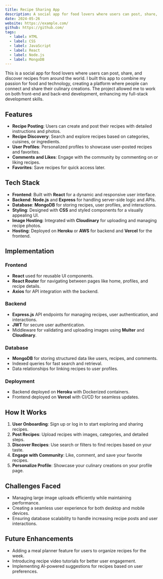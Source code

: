 ```yaml
---
title: Recipe Sharing App
description: A social app for food lovers where users can post, share, and discover recipes from around the world.
date: 2024-05-26
website: https://example.com/
github: https://github.com/
tags:
  - label: HTML
  - label: CSS
  - label: JavaScript
  - label: React
  - label: Node.js
  - label: MongoDB
---
```


This is a social app for food lovers where users can post, share, and discover recipes from around the world. I built this app to combine my passion for food and technology, creating a platform where people can connect and share their culinary creations. The project allowed me to work on both front-end and back-end development, enhancing my full-stack development skills.

## Features

- **Recipe Posting**: Users can create and post their recipes with detailed instructions and photos.
- **Recipe Discovery**: Search and explore recipes based on categories, cuisines, or ingredients.
- **User Profiles**: Personalized profiles to showcase user-posted recipes and favorites.
- **Comments and Likes**: Engage with the community by commenting on or liking recipes.
- **Favorites**: Save recipes for quick access later.

## Tech Stack

- **Frontend**: Built with **React** for a dynamic and responsive user interface.
- **Backend**: **Node.js** and **Express** for handling server-side logic and APIs.
- **Database**: **MongoDB** for storing recipes, user profiles, and interactions.
- **Styling**: Designed with **CSS** and styled components for a visually appealing UI.
- **Image Hosting**: Integrated with **Cloudinary** for uploading and managing recipe photos.
- **Hosting**: Deployed on **Heroku** or **AWS** for backend and **Vercel** for the frontend.

## Implementation

### Frontend

- **React** used for reusable UI components.
- **React Router** for navigating between pages like home, profiles, and recipe details.
- **Axios** for API integration with the backend.

### Backend

- **Express.js** API endpoints for managing recipes, user authentication, and interactions.
- **JWT** for secure user authentication.
- Middleware for validating and uploading images using **Multer** and **Cloudinary**.

### Database

- **MongoDB** for storing structured data like users, recipes, and comments.
- Indexed queries for fast search and retrieval.
- Data relationships for linking recipes to user profiles.

### Deployment

- Backend deployed on **Heroku** with Dockerized containers.
- Frontend deployed on **Vercel** with CI/CD for seamless updates.

## How It Works

1. **User Onboarding**: Sign up or log in to start exploring and sharing recipes.
2. **Post Recipes**: Upload recipes with images, categories, and detailed steps.
3. **Discover Recipes**: Use search or filters to find recipes based on your taste.
4. **Engage with Community**: Like, comment, and save your favorite recipes.
5. **Personalize Profile**: Showcase your culinary creations on your profile page.

## Challenges Faced

- Managing large image uploads efficiently while maintaining performance.
- Creating a seamless user experience for both desktop and mobile devices.
- Ensuring database scalability to handle increasing recipe posts and user interactions.

## Future Enhancements

- Adding a meal planner feature for users to organize recipes for the week.
- Introducing recipe video tutorials for better user engagement.
- Implementing AI-powered suggestions for recipes based on user preferences.
